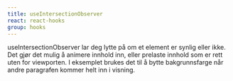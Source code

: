 ```yaml
---
title: useIntersectionObserver
react: react-hooks
group: hooks
---
```



<Ingress>
    useIntersectionObserver lar deg lytte på om et element er synlig eller ikke. Det gjør det mulig å animere innhold
    inn, eller prelaste innhold som er rett uten for viewporten. I eksemplet brukes det til å bytte bakgrunnsfarge når
    andre paragrafen kommer helt inn i visning.
</Ingress>

<ComponentExample component={IntersectionObserverExample} />
